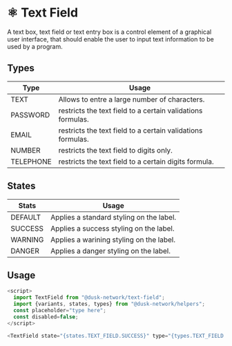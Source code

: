 
<Meta title="Docs/Components/Atoms/Text Field" />

# ⚛️ Text Field

A text box, text field or text entry box is a control element of a graphical user interface, that should enable the user to input text information to be used by a program.

## Types

| Type      | Usage                                                       |
| --------- | ----------------------------------------------------------- |
| TEXT      | Allows to entre a large number of characters.               |
| PASSWORD  | restricts the text field to a certain validations formulas. |
| EMAIL     | restricts the text field to a certain validations formulas. |
| NUMBER    | restricts the text field to digits only.                    |
| TELEPHONE | restricts the text field to a certain digits formula.       |

## States

| Stats   | Usage                                    |
| ------- | ---------------------------------------- |
| DEFAULT | Applies a standard styling on the label. |
| SUCCESS | Applies a success styling on the label.  |
| WARNING | Applies a warining styling on the label. |
| DANGER  | Applies a danger styling on the label.   |

## Usage

```js
<script>
  import TextField from "@dusk-network/text-field";
  import {variants, states, types} from "@dusk-network/helpers";
  const placeholder="type here";
  const disabled=false;
</script>

<TextField state="{states.TEXT_FIELD.SUCCESS}" type="{types.TEXT_FIELD.TEXT}" {placeholder} {disabled} />
```
